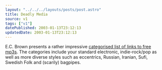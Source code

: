 ```yaml
---
layout: "../../../layouts/posts/post.astro"
title: Deadly Media
source: v1
tags: ["v1"]
datePublished: 2003-01-13T23:12:13
updatedDate: 2003-01-13T23:12:13
---
```


E.C. Brown presents a rather impressive [categorised list of links to free mp3s][1]. The categories include your standard electronic, indie-rock/pop as well as more diverse styles such as eccentrics, Russian, Iranian, Sufi, Swedish Folk and (scarily) bagpipes.

[1]: http://www.kittyspit.net/erik/mp3/linkpage.html "EC Brown: MP3 links archive"
